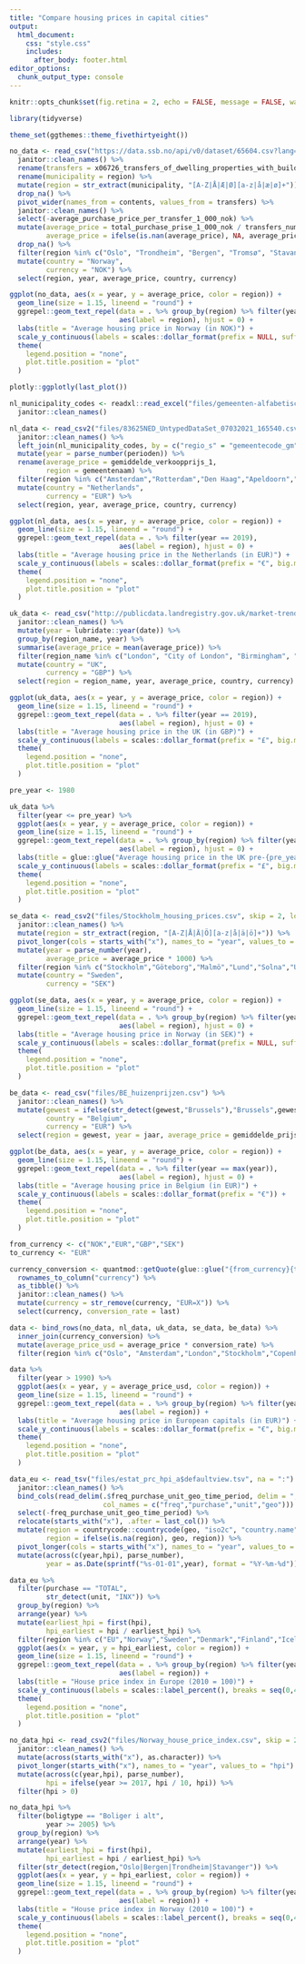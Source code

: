 ```yaml
---
title: "Compare housing prices in capital cities"
output:
  html_document:
    css: "style.css"
    includes:
      after_body: footer.html
editor_options:
  chunk_output_type: console
---
```


```r
knitr::opts_chunk$set(fig.retina = 2, echo = FALSE, message = FALSE, warning = FALSE, fig.align = "center")
```

```r
library(tidyverse)

theme_set(ggthemes::theme_fivethirtyeight())
```

```r
no_data <- read_csv("https://data.ssb.no/api/v0/dataset/65604.csv?lang=en", locale = readr::locale(encoding = "latin1"), na = "..") %>% 
  janitor::clean_names() %>% 
  rename(transfers = x06726_transfers_of_dwelling_properties_with_building_free_market_sale_by_region_year_and_contents) %>% 
  rename(municipality = region) %>% 
  mutate(region = str_extract(municipality, "[A-Z|Å|Æ|Ø][a-z|å|æ|ø]+")) %>% 
  drop_na() %>% 
  pivot_wider(names_from = contents, values_from = transfers) %>% 
  janitor::clean_names() %>% 
  select(-average_purchase_price_per_transfer_1_000_nok) %>% 
  mutate(average_price = total_purchase_prise_1_000_nok / transfers_number * 1000,
         average_price = ifelse(is.nan(average_price), NA, average_price)) %>% 
  drop_na() %>% 
  filter(region %in% c("Oslo", "Trondheim", "Bergen", "Tromsø", "Stavanger", "Ålesund", "Bodø", "Kristiansand")) %>% 
  mutate(country = "Norway",
         currency = "NOK") %>% 
  select(region, year, average_price, country, currency)

ggplot(no_data, aes(x = year, y = average_price, color = region)) + 
  geom_line(size = 1.15, lineend = "round") +
  ggrepel::geom_text_repel(data = . %>% group_by(region) %>% filter(year == max(year)),
                           aes(label = region), hjust = 0) + 
  labs(title = "Average housing price in Norway (in NOK)") +
  scale_y_continuous(labels = scales::dollar_format(prefix = NULL, suffix = " kr", big.mark = " ")) +
  theme(
    legend.position = "none",
    plot.title.position = "plot"
  )

plotly::ggplotly(last_plot())
```

```r
nl_municipality_codes <- readxl::read_excel("files/gemeenten-alfabetisch-2021.xlsx") %>% 
  janitor::clean_names()

nl_data <- read_csv2("files/83625NED_UntypedDataSet_07032021_165540.csv") %>% 
  janitor::clean_names() %>% 
  left_join(nl_municipality_codes, by = c("regio_s" = "gemeentecode_gm")) %>% 
  mutate(year = parse_number(perioden)) %>% 
  rename(average_price = gemiddelde_verkoopprijs_1,
         region = gemeentenaam) %>% 
  filter(region %in% c("Amsterdam","Rotterdam","Den Haag","Apeldoorn","Groningen","Maastricht")) %>% 
  mutate(country = "Netherlands",
         currency = "EUR") %>% 
  select(region, year, average_price, country, currency)

ggplot(nl_data, aes(x = year, y = average_price, color = region)) + 
  geom_line(size = 1.15, lineend = "round") +
  ggrepel::geom_text_repel(data = . %>% filter(year == 2019),
                           aes(label = region), hjust = 0) + 
  labs(title = "Average housing price in the Netherlands (in EUR)") +
  scale_y_continuous(labels = scales::dollar_format(prefix = "€", big.mark = " ")) +
  theme(
    legend.position = "none",
    plot.title.position = "plot"
  )
```

```r
uk_data <- read_csv("http://publicdata.landregistry.gov.uk/market-trend-data/house-price-index-data/Average-prices-2020-12.csv?utm_medium=GOV.UK&utm_source=datadownload&utm_campaign=average_price&utm_term=9.30_17_02_21") %>% 
  janitor::clean_names() %>% 
  mutate(year = lubridate::year(date)) %>% 
  group_by(region_name, year) %>% 
  summarise(average_price = mean(average_price)) %>% 
  filter(region_name %in% c("London", "City of London", "Birmingham", "Manchester", "City of Edinburgh", "City of Bristol", "England", "Scotland", "Wales", "Northern Ireland")) %>% 
  mutate(country = "UK",
         currency = "GBP") %>% 
  select(region = region_name, year, average_price, country, currency)

ggplot(uk_data, aes(x = year, y = average_price, color = region)) + 
  geom_line(size = 1.15, lineend = "round") +
  ggrepel::geom_text_repel(data = . %>% filter(year == 2019),
                           aes(label = region), hjust = 0) + 
  labs(title = "Average housing price in the UK (in GBP)") +
  scale_y_continuous(labels = scales::dollar_format(prefix = "£", big.mark = " ")) +
  theme(
    legend.position = "none",
    plot.title.position = "plot"
  )

pre_year <- 1980

uk_data %>% 
  filter(year <= pre_year) %>% 
  ggplot(aes(x = year, y = average_price, color = region)) + 
  geom_line(size = 1.15, lineend = "round") +
  ggrepel::geom_text_repel(data = . %>% group_by(region) %>% filter(year == max(year)),
                           aes(label = region), hjust = 0) + 
  labs(title = glue::glue("Average housing price in the UK pre-{pre_year} (in GBP)")) +
  scale_y_continuous(labels = scales::dollar_format(prefix = "£", big.mark = " ")) +
  theme(
    legend.position = "none",
    plot.title.position = "plot"
  )
```

```r
se_data <- read_csv2("files/Stockholm_housing_prices.csv", skip = 2, locale = readr::locale(encoding = "latin1"), na = "..") %>% 
  janitor::clean_names() %>% 
  mutate(region = str_extract(region, "[A-Z|Å|Ä|Ö][a-z|å|ä|ö]+")) %>% 
  pivot_longer(cols = starts_with("x"), names_to = "year", values_to = "average_price") %>% 
  mutate(year = parse_number(year),
         average_price = average_price * 1000) %>% 
  filter(region %in% c("Stockholm","Göteborg","Malmö","Lund","Solna","Uppsala","Linköping","Helsingborg")) %>%
  mutate(country = "Sweden",
         currency = "SEK")

ggplot(se_data, aes(x = year, y = average_price, color = region)) + 
  geom_line(size = 1.15, lineend = "round") +
  ggrepel::geom_text_repel(data = . %>% group_by(region) %>% filter(year == max(year)),
                           aes(label = region), hjust = 0) + 
  labs(title = "Average housing price in Norway (in SEK)") +
  scale_y_continuous(labels = scales::dollar_format(prefix = NULL, suffix = " kr", big.mark = " ")) +
  theme(
    legend.position = "none",
    plot.title.position = "plot"
  )
```

```r
be_data <- read_csv("files/BE_huizenprijzen.csv") %>% 
  janitor::clean_names() %>% 
  mutate(gewest = ifelse(str_detect(gewest,"Brussels"),"Brussels",gewest),
         country = "Belgium",
         currency = "EUR") %>% 
  select(region = gewest, year = jaar, average_price = gemiddelde_prijs_per_gebouw, country, currency)

ggplot(be_data, aes(x = year, y = average_price, color = region)) + 
  geom_line(size = 1.15, lineend = "round") +
  ggrepel::geom_text_repel(data = . %>% filter(year == max(year)),
                           aes(label = region), hjust = 0) + 
  labs(title = "Average housing price in Belgium (in EUR)") +
  scale_y_continuous(labels = scales::dollar_format(prefix = "€")) +
  theme(
    legend.position = "none",
    plot.title.position = "plot"
  )
```


```r
from_currency <- c("NOK","EUR","GBP","SEK")
to_currency <- "EUR"

currency_conversion <- quantmod::getQuote(glue::glue("{from_currency}{to_currency}=X")) %>% 
  rownames_to_column("currency") %>% 
  as_tibble() %>% 
  janitor::clean_names() %>% 
  mutate(currency = str_remove(currency, "EUR=X")) %>% 
  select(currency, conversion_rate = last)
```


```r
data <- bind_rows(no_data, nl_data, uk_data, se_data, be_data) %>% 
  inner_join(currency_conversion) %>% 
  mutate(average_price_usd = average_price * conversion_rate) %>% 
  filter(region %in% c("Oslo", "Amsterdam","London","Stockholm","Copenhagen","Brussels"))

data %>% 
  filter(year > 1990) %>% 
  ggplot(aes(x = year, y = average_price_usd, color = region)) + 
  geom_line(size = 1.15, lineend = "round") +
  ggrepel::geom_text_repel(data = . %>% group_by(region) %>% filter(year == max(year)),
                           aes(label = region)) +
  labs(title = "Average housing price in European capitals (in EUR)") +
  scale_y_continuous(labels = scales::dollar_format(prefix = "€", big.mark = " ")) + 
  theme(
    legend.position = "none",
    plot.title.position = "plot"
  )
```

```r
data_eu <- read_tsv("files/estat_prc_hpi_a$defaultview.tsv", na = ":") %>%
  janitor::clean_names() %>% 
  bind_cols(read_delim(.$freq_purchase_unit_geo_time_period, delim = ",", 
                       col_names = c("freq","purchase","unit","geo"))) %>% 
  select(-freq_purchase_unit_geo_time_period) %>% 
  relocate(starts_with("x"), .after = last_col()) %>% 
  mutate(region = countrycode::countrycode(geo, "iso2c", "country.name"),
         region = ifelse(is.na(region), geo, region)) %>%
  pivot_longer(cols = starts_with("x"), names_to = "year", values_to = "hpi") %>% 
  mutate(across(c(year,hpi), parse_number),
         year = as.Date(sprintf("%s-01-01",year), format = "%Y-%m-%d"))

data_eu %>% 
  filter(purchase == "TOTAL",
         str_detect(unit, "INX")) %>% 
  group_by(region) %>% 
  arrange(year) %>% 
  mutate(earliest_hpi = first(hpi),
         hpi_earliest = hpi / earliest_hpi) %>% 
  filter(region %in% c("EU","Norway","Sweden","Denmark","Finland","Iceland","Netherlands","UK","Germany","France","Spain","Portugal","Italy")) %>% 
  ggplot(aes(x = year, y = hpi_earliest, color = region)) + 
  geom_line(size = 1.15, lineend = "round") +
  ggrepel::geom_text_repel(data = . %>% group_by(region) %>% filter(year == max(year)),
                           aes(label = region)) +
  labs(title = "House price index in Europe (2010 = 100)") +
  scale_y_continuous(labels = scales::label_percent(), breaks = seq(0,4,0.25)) +
  theme(
    legend.position = "none",
    plot.title.position = "plot"
  )
```

```r
no_data_hpi <- read_csv2("files/Norway_house_price_index.csv", skip = 2, locale = readr::locale(encoding = "latin1"), na = "..") %>% 
  janitor::clean_names() %>% 
  mutate(across(starts_with("x"), as.character)) %>% 
  pivot_longer(starts_with("x"), names_to = "year", values_to = "hpi") %>% 
  mutate(across(c(year,hpi), parse_number),
         hpi = ifelse(year >= 2017, hpi / 10, hpi)) %>% 
  filter(hpi > 0)

no_data_hpi %>% 
  filter(boligtype == "Boliger i alt",
         year >= 2005) %>% 
  group_by(region) %>% 
  arrange(year) %>% 
  mutate(earliest_hpi = first(hpi),
         hpi_earliest = hpi / earliest_hpi) %>% 
  filter(str_detect(region,"Oslo|Bergen|Trondheim|Stavanger")) %>% 
  ggplot(aes(x = year, y = hpi_earliest, color = region)) + 
  geom_line(size = 1.15, lineend = "round") +
  ggrepel::geom_text_repel(data = . %>% group_by(region) %>% filter(year == max(year)),
                           aes(label = region)) +
  labs(title = "House price index in Norway (2010 = 100)") +
  scale_y_continuous(labels = scales::label_percent(), breaks = seq(0,4,0.25)) +
  theme(
    legend.position = "none",
    plot.title.position = "plot"
  )
```

